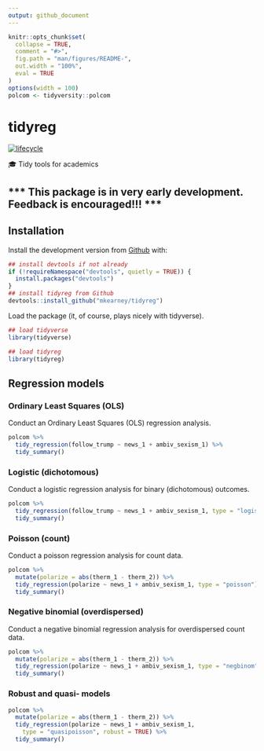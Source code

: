```yaml
---
output: github_document
---
```


<!-- README.md is generated from README.Rmd. Please edit that file -->

```r
knitr::opts_chunk$set(
  collapse = TRUE,
  comment = "#>",
  fig.path = "man/figures/README-",
  out.width = "100%",
  eval = TRUE
)
options(width = 100)
polcom <- tidyversity::polcom
```
# tidyreg 
<!--<img src="man/figures/logo.png" width="160px" align="right" /> -->

[![lifecycle](https://img.shields.io/badge/lifecycle-experimental-orange.svg)](https://www.tidyverse.org/lifecycle/#experimental)

🎓 Tidy tools for academics


## \*\*\* This package is in very early development. Feedback is encouraged!!! \*\*\*

## Installation

<!-- You can install the released version of tidyreg from [CRAN](https://CRAN.R-project.org) with:

``` r
install.packages("tidyreg")
```
-->

Install the development version from [Github](https://github.com/mkearney/tidyreg) with:

```r
## install devtools if not already
if (!requireNamespace("devtools", quietly = TRUE)) {
  install.packages("devtools")
}
## install tidyreg from Github
devtools::install_github("mkearney/tidyreg")
```

Load the package (it, of course, plays nicely with tidyverse).

```r
## load tidyverse
library(tidyverse)

## load tidyreg
library(tidyreg)
```

## Regression models

### Ordinary Least Squares (OLS)

Conduct an Ordinary Least Squares (OLS) regression analysis.

```r
polcom %>%
  tidy_regression(follow_trump ~ news_1 + ambiv_sexism_1) %>%
  tidy_summary()
```

### Logistic (dichotomous)

Conduct a logistic regression analysis for binary (dichotomous) outcomes.

```r
polcom %>%
  tidy_regression(follow_trump ~ news_1 + ambiv_sexism_1, type = "logistic") %>%
  tidy_summary()
```

### Poisson (count)

Conduct a poisson regression analysis for count data.

```r
polcom %>%
  mutate(polarize = abs(therm_1 - therm_2)) %>%
  tidy_regression(polarize ~ news_1 + ambiv_sexism_1, type = "poisson") %>%
  tidy_summary()
```

### Negative binomial (overdispersed)

Conduct a negative binomial regression analysis for overdispersed count data.

```r
polcom %>%
  mutate(polarize = abs(therm_1 - therm_2)) %>%
  tidy_regression(polarize ~ news_1 + ambiv_sexism_1, type = "negbinom") %>%
  tidy_summary()
```

### Robust and quasi- models

```r
polcom %>%
  mutate(polarize = abs(therm_1 - therm_2)) %>%
  tidy_regression(polarize ~ news_1 + ambiv_sexism_1, 
    type = "quasipoisson", robust = TRUE) %>%
  tidy_summary()
```

